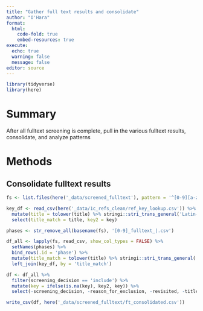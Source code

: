 ```yaml
---
title: "Gather full text results and consolidate"
author: "O'Hara"
format: 
  html:
    code-fold: true
    embed-resources: true
execute:
  echo: true
  warning: false
  message: false
editor: source
---
```


```r
library(tidyverse)
library(here)
```

# Summary

After all fulltext screening is complete, pull in the various fulltext results, consolidate, and analyze patterns

# Methods

## Consolidate fulltext results

```r
fs <- list.files(here('_data/screened_fulltext'), pattern = '^[0-9][a-z]?_fulltext_.+.csv$', full.names = TRUE)

key_df <- read_csv(here('_data/1c_refs_clean/ref_key_lookup.csv')) %>%
  mutate(title = tolower(title) %>% stringi::stri_trans_general('Latin-ASCII')) %>%
  select(title_match = title, key2 = key)

phases <- str_remove_all(basename(fs), '[0-9]_fulltext_|.csv')

df_all <- lapply(fs, read_csv, show_col_types = FALSE) %>% 
  setNames(phases) %>%
  bind_rows(.id = 'phase') %>%
  mutate(title_match = tolower(title) %>% stringi::stri_trans_general('Latin-ASCII')) %>%
  left_join(key_df, by = 'title_match')

df <- df_all %>%
  filter(screening_decision == 'include') %>%
  mutate(key = ifelse(is.na(key), key2, key)) %>%
  select(-screening_decision, -reason_for_exclusion, -revisited, -title_match, -key2)

write_csv(df, here('_data/screened_fulltext/ft_consolidated.csv'))
```
